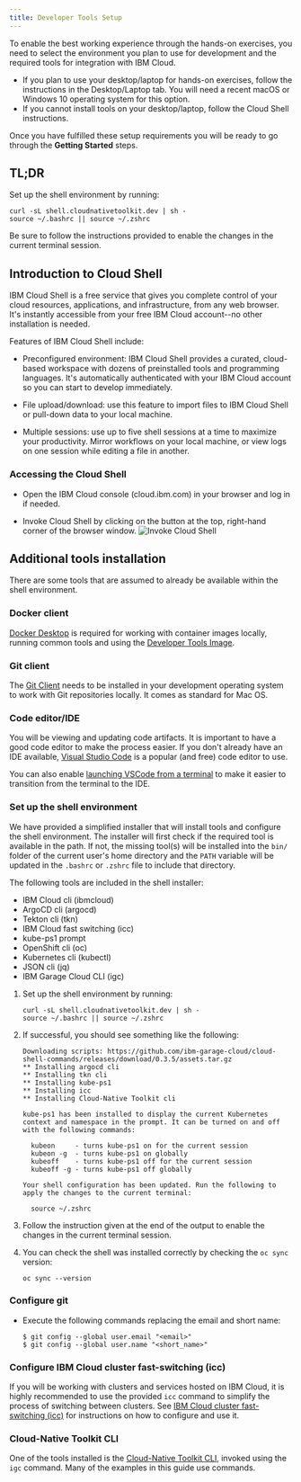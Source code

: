 ```yaml
---
title: Developer Tools Setup
---
```


To enable the best working experience through the hands-on exercises, you
need to select the environment you plan to use for development and the required tools for integration with IBM Cloud.

- If you plan to use your desktop/laptop for hands-on exercises, follow
 the instructions in the Desktop/Laptop tab. You will need a recent macOS or
  Windows 10 operating system for this option.
- If you cannot install tools on your desktop/laptop, follow the Cloud Shell
 instructions.

Once you have fulfilled these setup requirements you will be ready to
go through the **Getting Started** steps.

## TL;DR

Set up the shell environment by running:

```shell
curl -sL shell.cloudnativetoolkit.dev | sh -
source ~/.bashrc || source ~/.zshrc

```

Be sure to follow the instructions provided to enable the changes in the current terminal session.


<Tabs>

<Tab label="Cloud Shell">

## Introduction to Cloud Shell

IBM Cloud Shell is a free service that gives you complete control of your cloud resources, applications, and
infrastructure, from any web browser. It's instantly accessible from your free IBM Cloud account--no other installation
is needed.

Features of IBM Cloud Shell include:

- Preconfigured environment: IBM Cloud Shell provides a curated, cloud-based workspace with dozens of preinstalled tools
  and programming languages. It's automatically authenticated with your IBM Cloud account so you can start to develop
  immediately.

- File upload/download: use this feature to import files to IBM Cloud Shell or pull-down data to your local machine.

- Multiple sessions: use up to five shell sessions at a time to maximize your productivity. Mirror workflows on your
  local machine, or view logs on one session while editing a file in another.

### Accessing the Cloud Shell

- Open the IBM Cloud console (cloud.ibm.com) in your browser and log in if needed.

- Invoke Cloud Shell by clicking on the button at the top, right-hand corner of the browser window.
    ![Invoke Cloud Shell](./images/invokecloudshell.png)

</Tab>

<Tab label="Desktop/Laptop">

## Additional tools installation

There are some tools that are assumed to already be available within the shell environment.

### Docker client

[Docker Desktop](https://www.docker.com/products/docker-desktop) is required for working with container images locally, running common tools and using the [Developer Tools Image](https://ibm-garage-cloud.github.io/ibm-garage-developer-guide/guides/tools-image).

### Git client

The [Git Client](https://git-scm.com/) needs to be installed in your development operating system to work with Git repositories locally. It comes as standard for Mac OS.

### Code editor/IDE

You will be viewing and updating code artifacts. It is important to have a good code editor to make the process easier.
If you don't already have an IDE available, [Visual Studio Code](https://code.visualstudio.com/download) is a popular
(and free) code editor to use.

You can also enable [launching VSCode from a terminal](https://code.visualstudio.com/docs/setup/mac#_launching-from-the-command-line) to
make it easier to transition from the terminal to the IDE.

</Tab>

</Tabs>

### Set up the shell environment

We have provided a simplified installer that will install tools and configure the shell environment. The
installer will first check if the required tool is available in the path. If not, the missing tool(s) will be
installed into the `bin/` folder of the current user's home directory and the `PATH` variable will be updated in the
`.bashrc` or `.zshrc` file to include that directory.

The following tools are included in the shell installer:

- IBM Cloud cli (ibmcloud)
- ArgoCD cli (argocd)
- Tekton cli (tkn)
- IBM Cloud fast switching (icc)
- kube-ps1 prompt
- OpenShift cli (oc)
- Kubernetes cli (kubectl)
- JSON cli (jq)
- IBM Garage Cloud CLI (igc)

1. Set up the shell environment by running:
    ```shell
    curl -sL shell.cloudnativetoolkit.dev | sh -
    source ~/.bashrc || source ~/.zshrc

    ```

2. If successful, you should see something like the following:
    ```
    Downloading scripts: https://github.com/ibm-garage-cloud/cloud-shell-commands/releases/download/0.3.5/assets.tar.gz
    ** Installing argocd cli
    ** Installing tkn cli
    ** Installing kube-ps1
    ** Installing icc
    ** Installing Cloud-Native Toolkit cli

    kube-ps1 has been installed to display the current Kubernetes context and namespace in the prompt. It can be turned on and off with the following commands:

      kubeon     - turns kube-ps1 on for the current session
      kubeon -g  - turns kube-ps1 on globally
      kubeoff    - turns kube-ps1 off for the current session
      kubeoff -g - turns kube-ps1 off globally

    Your shell configuration has been updated. Run the following to apply the changes to the current terminal:

      source ~/.zshrc
    ```

3. Follow the instruction given at the end of the output to enable the changes in the current terminal session.

4. You can check the shell was installed correctly by checking the `oc sync` version:
    ```shell
    oc sync --version
    ```

### Configure git

- Execute the following commands replacing the email and short name:

    ```shell
    $ git config --global user.email "<email>"
    $ git config --global user.name "<short_name>"
    ```

### Configure IBM Cloud cluster fast-switching (icc)

If you will be working with clusters and services hosted on IBM Cloud, it is highly recommended to use the provided `icc`
command to simplify the process of switching between clusters. See [IBM Cloud cluster fast-switching (icc)](/getting-started/icc/) for instructions on how to configure and use it.

### Cloud-Native Toolkit CLI

One of the tools installed is the [Cloud-Native Toolkit CLI](/getting-started/cli), invoked using the `igc` command. Many of the examples in this guide use commands.
